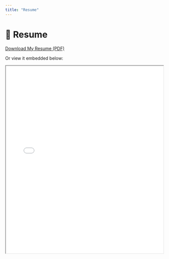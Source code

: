 ```yaml
---
title: "Resume"
---
```


# 📄 Resume

[Download My Resume (PDF)](Assets/resume.pdf)

Or view it embedded below:

<iframe src="resume.pdf" width="100%" height="600px"></iframe>